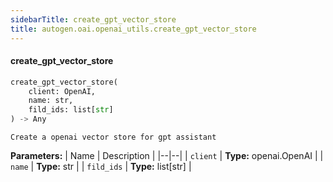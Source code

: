 ```yaml
---
sidebarTitle: create_gpt_vector_store
title: autogen.oai.openai_utils.create_gpt_vector_store
---
```


<code class="doc-symbol doc-symbol-heading doc-symbol-function"></code>
#### create_gpt_vector_store

```python
create_gpt_vector_store(
    client: OpenAI,
    name: str,
    fild_ids: list[str]
) -> Any
```

    Create a openai vector store for gpt assistant

<b>Parameters:</b>
| Name | Description |
|--|--|
| `client` | **Type:** openai.OpenAI |
| `name` | **Type:** str |
| `fild_ids` | **Type:** list[str] |

<br />